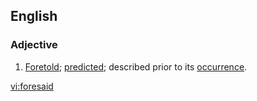 ==English==
===Adjective===
{{en-adj}}
# [[foretold|Foretold]]; [[predicted]]; described prior to its [[occurrence]].

[[vi:foresaid]]